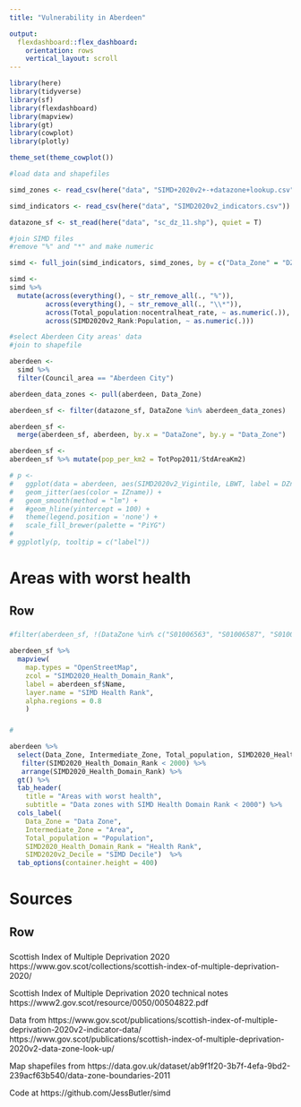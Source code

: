 ```yaml
---
title: "Vulnerability in Aberdeen"

output:
  flexdashboard::flex_dashboard:
    orientation: rows
    vertical_layout: scroll
---
```


```r
library(here)
library(tidyverse)
library(sf)
library(flexdashboard)
library(mapview)
library(gt)
library(cowplot)
library(plotly)

theme_set(theme_cowplot())
```


```r
#load data and shapefiles 

simd_zones <- read_csv(here("data", "SIMD+2020v2+-+datazone+lookup.csv"))

simd_indicators <- read_csv(here("data", "SIMD2020v2_indicators.csv"))

datazone_sf <- st_read(here("data", "sc_dz_11.shp"), quiet = T)
```

```r
#join SIMD files
#remove "%" and "*" and make numeric

simd <- full_join(simd_indicators, simd_zones, by = c("Data_Zone" = "DZ"))

simd <- 
simd %>%
  mutate(across(everything(), ~ str_remove_all(., "%")),
         across(everything(), ~ str_remove_all(., "\\*")),
         across(Total_population:nocentralheat_rate, ~ as.numeric(.)),
         across(SIMD2020v2_Rank:Population, ~ as.numeric(.)))
```


```r
#select Aberdeen City areas' data 
#join to shapefile

aberdeen <-
  simd %>%
  filter(Council_area == "Aberdeen City")

aberdeen_data_zones <- pull(aberdeen, Data_Zone)

aberdeen_sf <- filter(datazone_sf, DataZone %in% aberdeen_data_zones)

aberdeen_sf <-
  merge(aberdeen_sf, aberdeen, by.x = "DataZone", by.y = "Data_Zone")

aberdeen_sf <-
aberdeen_sf %>% mutate(pop_per_km2 = TotPop2011/StdAreaKm2)

```


```r
# p <-
#   ggplot(data = aberdeen, aes(SIMD2020v2_Vigintile, LBWT, label = DZname)) +
#   geom_jitter(aes(color = IZname)) +
#   geom_smooth(method = "lm") +
#   #geom_hline(yintercept = 100) +
#   theme(legend.position = 'none') +
#   scale_fill_brewer(palette = "PiYG")
# 
# ggplotly(p, tooltip = c("label"))
```


Areas with worst health
=====================================

Row
-------------------------------------

###

```r
#filter(aberdeen_sf, !(DataZone %in% c("S01006563", "S01006587", "S01006655"))) %>% 

aberdeen_sf %>%
  mapview(
    map.types = "OpenStreetMap",
    zcol = "SIMD2020_Health_Domain_Rank", 
    label = aberdeen_sf$Name,
    layer.name = "SIMD Health Rank",
    alpha.regions = 0.8
    )
```


###

```r
#

aberdeen %>%
  select(Data_Zone, Intermediate_Zone, Total_population, SIMD2020_Health_Domain_Rank, SIMD2020v2_Decile) %>%
   filter(SIMD2020_Health_Domain_Rank < 2000) %>%
   arrange(SIMD2020_Health_Domain_Rank) %>%
  gt() %>%
  tab_header(
    title = "Areas with worst health", 
    subtitle = "Data zones with SIMD Health Domain Rank < 2000") %>%
  cols_label(
    Data_Zone = "Data Zone",
    Intermediate_Zone = "Area", 
    Total_population = "Population", 
    SIMD2020_Health_Domain_Rank = "Health Rank",
    SIMD2020v2_Decile = "SIMD Decile")  %>%
  tab_options(container.height = 400)
```


Sources
=====================================

Row
-------------------------------------
###

Scottish Index of Multiple Deprivation 2020
https://www.gov.scot/collections/scottish-index-of-multiple-deprivation-2020/

Scottish Index of Multiple Deprivation 2020 technical notes
https://www2.gov.scot/resource/0050/00504822.pdf

Data from 
https://www.gov.scot/publications/scottish-index-of-multiple-deprivation-2020v2-indicator-data/
https://www.gov.scot/publications/scottish-index-of-multiple-deprivation-2020v2-data-zone-look-up/

Map shapefiles from https://data.gov.uk/dataset/ab9f1f20-3b7f-4efa-9bd2-239acf63b540/data-zone-boundaries-2011

Code at https://github.com/JessButler/simd


